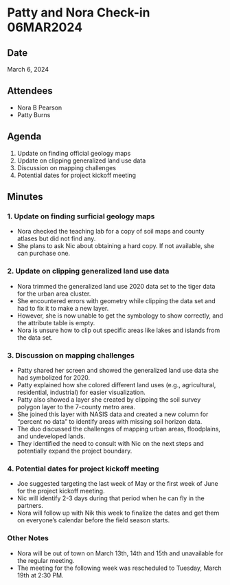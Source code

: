 # Patty and Nora Check-in 06MAR2024

## Date

March 6, 2024

## Attendees

-   Nora B Pearson
-   Patty Burns

## Agenda

1.  Update on finding official geology maps
2.  Update on clipping generalized land use data
3.  Discussion on mapping challenges
4.  Potential dates for project kickoff meeting

## Minutes

### 1. Update on finding surficial geology maps

-   Nora checked the teaching lab for a copy of soil maps and county atlases but did not find any.
-   She plans to ask Nic about obtaining a hard copy. If not available, she can purchase one.

### 2. Update on clipping generalized land use data

-   Nora trimmed the generalized land use 2020 data set to the tiger data for the urban area cluster.
-   She encountered errors with geometry while clipping the data set and had to fix it to make a new layer.
-   However, she is now unable to get the symbology to show correctly, and the attribute table is empty.
-   Nora is unsure how to clip out specific areas like lakes and islands from the data set.

### 3. Discussion on mapping challenges

-   Patty shared her screen and showed the generalized land use data she had symbolized for 2020.
-   Patty explained how she colored different land uses (e.g., agricultural, residential, industrial) for easier visualization.
-   Patty also showed a layer she created by clipping the soil survey polygon layer to the 7-county metro area.
-   She joined this layer with NASIS data and created a new column for "percent no data" to identify areas with missing soil horizon data.
-   The duo discussed the challenges of mapping urban areas, floodplains, and undeveloped lands.
-   They identified the need to consult with Nic on the next steps and potentially expand the project boundary.

### 4. Potential dates for project kickoff meeting

-   Joe suggested targeting the last week of May or the first week of June for the project kickoff meeting.
-   Nic will identify 2-3 days during that period when he can fly in the partners.
-   Nora will follow up with Nik this week to finalize the dates and get them on everyone's calendar before the field season starts.

### Other Notes

-   Nora will be out of town on March 13th, 14th and 15th and unavailable for the regular meeting.
-   The meeting for the following week was rescheduled to Tuesday, March 19th at 2:30 PM.
